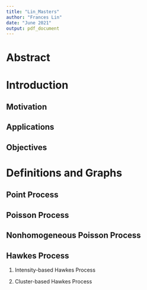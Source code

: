 ```yaml
---
title: "Lin_Masters"
author: "Frances Lin"
date: "June 2021"
output: pdf_document
---
```


# Abstract

# Introduction 

## Motivation 

## Applications

## Objectives

# Definitions and Graphs

## Point Process

## Poisson Process

## Nonhomogeneous Poisson Process

## Hawkes Process 

1. Intensity-based Hawkes Process

2. Cluster-based Hawkes Process

